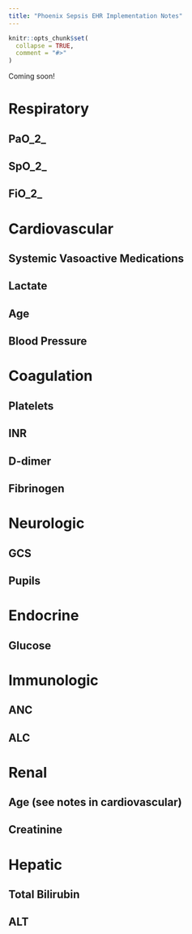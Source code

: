 ```yaml
---
title: "Phoenix Sepsis EHR Implementation Notes"
---
```


```r
knitr::opts_chunk$set(
  collapse = TRUE,
  comment = "#>"
)
```

Coming soon!

# Respiratory
## PaO_2_
## SpO_2_
## FiO_2_

# Cardiovascular
## Systemic Vasoactive Medications

## Lactate

## Age
## Blood Pressure

# Coagulation

## Platelets
## INR
## D-dimer
## Fibrinogen

# Neurologic
## GCS
## Pupils

# Endocrine
## Glucose

# Immunologic
## ANC
## ALC

# Renal
## Age (see notes in cardiovascular)
## Creatinine

# Hepatic
## Total Bilirubin
## ALT


